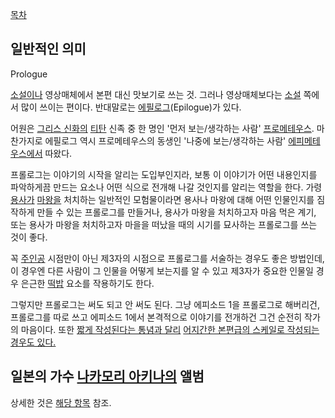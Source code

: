 [[목차]]

== 일반적인 의미 ==
Prologue

[[소설]]이나 영상매체에서 본편 대신 맛보기로 쓰는 것. 그러나 영상매체보다는 [[소설]] 쪽에서 많이 쓰이는 편이다. 반대말로는 [[에필로그]](Epilogue)가 있다.

어원은 [[그리스 신화]]의 [[티탄]] 신족 중 한 명인 '먼저 보는/생각하는 사람' [[프로메테우스]]. 마찬가지로 에필로그 역시 프로메테우스의 동생인 '나중에 보는/생각하는 사람' [[에피메테우스]]에서 따왔다. 

프롤로그는 이야기의 시작을 알리는 도입부인지라, 보통 이 이야기가 어떤 내용인지를 파악하게끔 만드는 요소나 어떤 식으로 전개해 나갈 것인지를 알리는 역할을 한다. 가령 [[용사]]가 [[마왕]]을 처치하는 일반적인 모험물이라면 용사나 마왕에 대해 어떤 인물인지를 짐작하게 만들 수 있는 프롤로그를 만들거나, 용사가 마왕을 처치하고자 마음 먹은 계기, 또는 용사가 마왕을 처치하고자 마을을 떠났을 때의 시기를 묘사하는 프롤로그를 쓰는 것이 좋다.

꼭 [[주인공]] 시점만이 아닌 제3자의 시점으로 프롤로그를 서술하는 경우도 좋은 방법인데, 이 경우엔 다른 사람이 그 인물을 어떻게 보는지를 알 수 있고 제3자가 중요한 인물일 경우 은근한 [[떡밥]] 요소를 작용하기도 한다.

그렇지만 프롤로그는 써도 되고 안 써도 된다. 그냥 에피소드 1을 프롤로그로 해버리건, 프롤로그를 따로 쓰고 에피소드 1에서 본격적으로 이야기를 전개하건 그건 순전히 작가의 마음이다. 또한 [[덴마|짧게 작성된다는 통념과 달리]] [[나이트런|어지간한 본편급의 스케일로 작성되는 경우도 있다.]]

== 일본의 가수 [[나카모리 아키나]]의 앨범 ==
상세한 것은 [[프롤로그 <서막>|해당 항목]] 참조.
